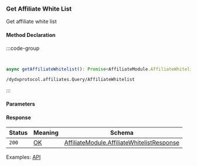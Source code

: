 ### Get Affiliate White List

Get affiliate white list

#### Method Declaration

:::code-group

```python [Python]

```

```rust [Rust]
```

```typescript [TypeScript]
async getAffiliateWhitelist(): Promise<AffiliateModule.AffiliateWhitelistResponse>
```

```uri
/dydxprotocol.affiliates.Query/AffiliateWhitelist
```

:::

#### Parameters

#### Response

| Status    | Meaning   | Schema                                        |
| --------- | --------- | --------------------------------------------- |
| `200`     | [OK]      | [AffiliateModule.AffiliateWhitelistResponse]  |


Examples: [API]

[API]: https://test-dydx-rest.kingnodes.com/dydxprotocol/affiliates/affiliate_whitelist

[OK]: /types/ok
[AffiliateModule.AffiliateWhitelistResponse]: /types/cosmos

